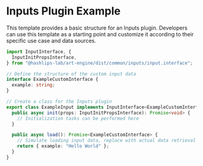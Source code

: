 # Inputs Plugin Example

This template provides a basic structure for an Inputs plugin. Developers can use this template as a starting point and customize it according to their specific use case and data sources.

```ts copy
import InputInterface, {
  InputInitPropsInterface,
} from "@hashlips-lab/art-engine/dist/common/inputs/input.interface";

// Define the structure of the custom input data
interface ExampleCustomInterface {
  example: string;
}

// Create a class for the Inputs plugin
export class ExampleInput implements InputInterface<ExampleCustomInterface> {
  public async init(props: InputInitPropsInterface): Promise<void> {
    // Initialization tasks can be performed here
  }

  public async load(): Promise<ExampleCustomInterface> {
    // Simulate loading input data, replace with actual data retrieval logic
    return { example: "Hello World" };
  }
}
```
